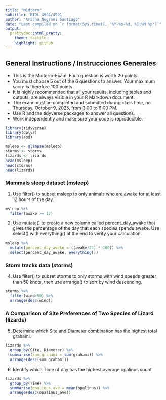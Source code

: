 ```yaml
---
title: "Midterm"
subtitle: 'BIOL 4994/4991'
author: "Ariana Negroni Santiago"
date: "Last compiled on `r format(Sys.time(), '%Y-%b-%d, %I:%M %p')`"
output:
  prettydoc::html_pretty:
    theme: tactile
    highlight: github
---
```


## General Instructions / Instrucciones Generales   
- This is the Midterm-Exam. Each question is worth 20 points.    
- You must choose 5 out of the 6 questions to answer. Your maximum score is therefore 100 points.    
- It is highly recommended that all your results, including tables and outputs, are always visible in your R Markdown document.     
- The exam must be completed and submitted during class time, on Thursday, October 9, 2025, from 3:00 to 6:00 PM.    
- Use R and the tidyverse packages to answer all questions.    
- Work independently and make sure your code is reproducible.    

```r
library(tidyverse)
library(dplyr)
library(aod)
```

```r
msleep <- glimpse(msleep)
storms <- storms
lizards <- lizards
head(msleep)
head(storms)
head(lizards)
```

### Mammals sleep dataset (msleep)   
1. Use filter() to subset msleep to only animals who are awake for at least 12 hours of the day.
```r
msleep %>%
  filter(awake >= 12)
```

2. Use mutate() to create a new column called percent_day_awake that gives the percentage of the day that each species spends awake. Use select() with everything() at the end to verify your calculation.
```r
msleep %>%
  mutate(percent_day_awake = ((awake/24) * 100)) %>% 
  select(percent_day_awake, everything())
```

### Storm tracks data (storms)
4. Use filter() to subset storms to only storms with wind speeds greater than 50 knots, then use arrange() to sort by wind descending.
```r
storms %>%
  filter(wind>50) %>% 
  arrange(desc(wind))
```

### A Comparison of Site Preferences of Two Species of Lizard (lizards)   
5. Determine which Site and Diameter combination has the highest total grahami.

```r
lizards %>% 
  group_by(Site, Diameter) %>% 
  summarise(sum_grahami = sum(grahami)) %>% 
  arrange(desc(sum_grahami))
```

6. Identify which Time of day has the highest average opalinus count.


```r
lizards %>% 
  group_by(Time) %>% 
  summarise(opalinus_ave = mean(opalinus)) %>% 
  arrange(desc(opalinus_ave))
```











